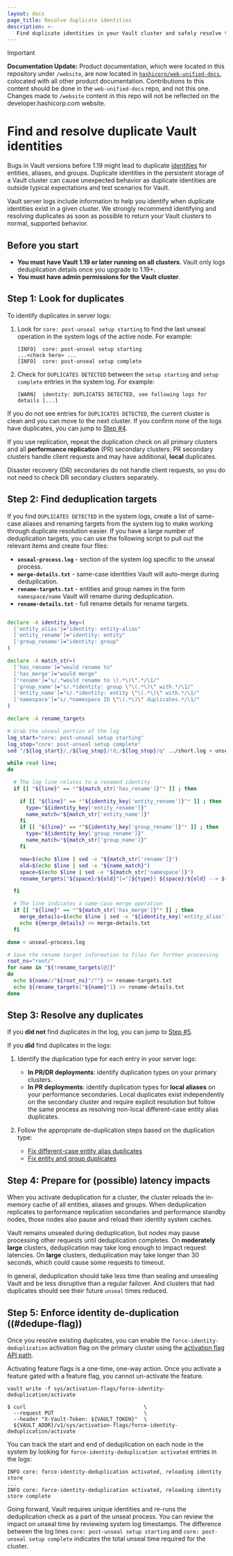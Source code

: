 ```yaml
---
layout: docs
page_title: Resolve duplicate identities
description: >-
   Find duplicate identities in your Vault cluster and safely resolve them.
---
```


> [!IMPORTANT]  
> **Documentation Update:** Product documentation, which were located in this repository under `/website`, are now located in [`hashicorp/web-unified-docs`](https://github.com/hashicorp/web-unified-docs), colocated with all other product documentation. Contributions to this content should be done in the `web-unified-docs` repo, and not this one. Changes made to `/website` content in this repo will not be reflected on the developer.hashicorp.com website.

# Find and resolve duplicate Vault identities

Bugs in Vault versions before 1.19 might lead to duplicate
[identities](/vault/docs/concepts/identity) for entities, aliases, and groups.
Duplicate identities in the persistent storage of a Vault cluster can cause
unexpected behavior as duplicate identities are outside typical expectations and
test scenarios for Vault.

Vault server logs include information to help you identify when duplicate
identities exist in a given cluster. We strongly recommend identifying
and resolving duplicates as soon as possible to return your Vault clusters to
normal, supported behavior.

## Before you start

- **You must have Vault 1.19 or later running on all clusters**. Vault only logs
  deduplication details once you upgrade to 1.19+. 
- **You must have admin permissions for the Vault cluster**.

## Step 1: Look for duplicates

To identify duplicates in server logs:

1. Look for `core: post-unseal setup starting` to find the last unseal operation
   in the system logs of the active node. For example:

    ```text
    [INFO]  core: post-unseal setup starting
    ...<check here> ...
    [INFO]  core: post-unseal setup complete
    ```

1. Check for `DUPLICATES DETECTED` between the `setup starting` and
   `setup complete` entries in the system log. For example:

    ```text
    [WARN]  identity: DUPLICATES DETECTED, see following logs for details [...]
    ```

If you do not see entries for `DUPLICATES DETECTED`, the current cluster is
clean and you can move to the next cluster. If you confirm none of the logs
have duplicates, you can jump to [Step #4](#dedupe-flag).

<Note>

If you use replication, repeat the duplication check on all primary clusters and
all **performance replication** (PR) secondary clusters. PR secondary clusters
handle client requests and may have additional, **local** duplicates.

Disaster recovery (DR) secondaries do not handle client requests, so you do not
need to check DR secondary clusters separately.

</Note>

## Step 2: Find deduplication targets

If you find `DUPLICATES DETECTED` in the system logs, create a list of same-case
aliases and renaming targets from the system log to make working through
duplicate resolution easier. If you have a large number of deduplication targets,
you can use the following script to pull out the relevant items and create
four files:

- **`unseal-process.log`** - section of the system log specific to the unseal
  process.
- **`merge-details.txt`** - same-case identities Vault will auto-merge during
  deduplication.
- **`rename-targets.txt`** - entities and group names in the form
  `namespace/name` Vault will rename during deduplication.
- **`rename-details.txt`** - full rename details for rename targets.

```bash

declare -A identity_key=(
  ['entity_alias']="identity: entity-alias"
  ['entity_rename']="identity: entity"
  ['group_rename']="identity: group"
)

declare -A match_str=(
  ['has_rename']="would rename to"
  ['has_merge']="would merge"
  ['rename']="s/.*would rename to \(.*\)\".*/\1/"
  ['group_name']="s/.*identity: group \"\(.*\)\" with.*/\1/"
  ['entity_name']="s/.*identity: entity \"\(.*\)\" with.*/\1/"
  ['namespace']="s/.*namespace ID \"\(.*\)\" duplicates.*/\1/"
)

declare -A rename_targets

# Grab the unseal portion of the log
log_start="core: post-unseal setup starting"
log_stop="core: post-unseal setup complete"
sed "/${log_start}/,/${log_stop}/!d;/${log_stop}/q" ../short.log > unseal-process.log

while read line;
do

  # The log line relates to a renamed identity
  if [[ "${line}" == *"${match_str['has_rename']}"* ]] ; then

    if [[ "${line}" == *"${identity_key['entity_rename']}"* ]] ; then
      type="${identity_key['entity_rename']}"
      name_match="${match_str['entity_name']}"
    fi
    if [[ "${line}" == *"${identity_key['group_rename']}"* ]] ; then
      type="${identity_key['group_rename']}"
      name_match="${match_str['group_name']}"
    fi

    new=$(echo $line | sed -e "${match_str['rename']}")
    old=$(echo $line | sed -e "${name_match}")
    space=$(echo $line | sed -e "${match_str['namespace']}")
    rename_targets["${space}/${old}"]="[${type}] ${space}/${old} --> ${space}/${new}"

  fi

  # The line indicates a same-case merge operation
  if [[ "${line}" == *"${match_str['has_merge']}"* ]] ; then
    merge_details=$(echo $line | sed -e "${identity_key['entity_alias']}")
    echo ${merge_details} >> merge-details.txt
  fi

done < unseal-process.log

# Save the rename target information to files for further processing
root_ns="root/"
for name in "${!rename_targets[@]}"
do
  echo ${name//"${root_ns}"/""} >> rename-targets.txt
  echo ${rename_targets["${name}"]} >> rename-details.txt
done
```


## Step 3: Resolve any duplicates

If you **did not** find duplicates in the log, you can jump to
[Step #5](#dedupe-flag).

If you **did** find duplicates in the logs:

1. Identify the duplication type for each entry in your server logs:
    - **In PR/DR deployments**: identify duplication types on your primary
      clusters.
    - **In PR deployments**: identify duplication types for **local aliases** on
      your performance secondaries. Local duplicates exist independently on the
      secondary cluster and require explicit resolution but follow the same
      process as resolving non-local different-case entity alias duplicates.

1. Follow the appropriate de-duplication steps based on the duplication type:
    - [Fix different-case entity alias duplicates](/vault/docs/secrets/identity/deduplication/different-case)
    - [Fix entity and group duplicates](/vault/docs/secrets/identity/deduplication/entity-group)


## Step 4: Prepare for (possible) latency impacts

When you activate deduplication for a cluster, the cluster reloads the in-memory
cache of all entities, aliases and groups. When deduplication replicates to
performance replication secondaries and performance standby nodes, those nodes
also pause and reload their identity system caches.

Vault remains unsealed during deduplication, but nodes may pause processing
other requests until deduplication completes. On **moderately large** clusters,
deduplication may take long enough to impact request latencies. On **large**
clusters, deduplication may take longer than 30 seconds, which could cause some
requests to timeout.

In general, deduplication should take less time than sealing and unsealing Vault
and be less disruptive than a regular failover. And clusters that had duplicates
should see their future `unseal` times reduced.


## Step 5: Enforce identity de-duplication ((#dedupe-flag))

Once you resolve existing duplicates, you can enable the
`force-identity-deduplication` activation flag on the primary cluster using the
[activation flag API path](/vault/api-docs/system/activation-flags).

Activating feature flags is a one-time, one-way action. Once you activate a
feature gated with a feature flag, you cannot un-activate the feature.

<Tabs>

<Tab heading="CLI" group="cli">

```shell-session
vault write -f sys/activation-flags/force-identity-deduplication/activate
``` 

</Tab>

<Tab heading="API" group="api">

```shell-session
$ curl                                      \
  --request PUT                             \
  --header "X-Vault-Token: ${VAULT_TOKEN}"  \
  ${VAULT_ADDR}/v1/sys/activation-flags/force-identity-deduplication/activate
```

</Tab>

</Tabs>

You can track the start and end of deduplication on each node in the system
by looking for `force-identity-deduplication activated` entries in the logs:
	
```
INFO core: force-identity-deduplication activated, reloading identity store
...
INFO core: force-identity-deduplication activated, reloading identity store complete
```

Going forward, Vault requires unique identities and re-runs the deduplication
check as a part of the unseal process. You can review the impact on unseal time
by reviewing system log timestamps. The difference between the log lines
`core: post-unseal setup starting` and `core: post-unseal setup complete`
indicates the total unseal time required for the cluster.
